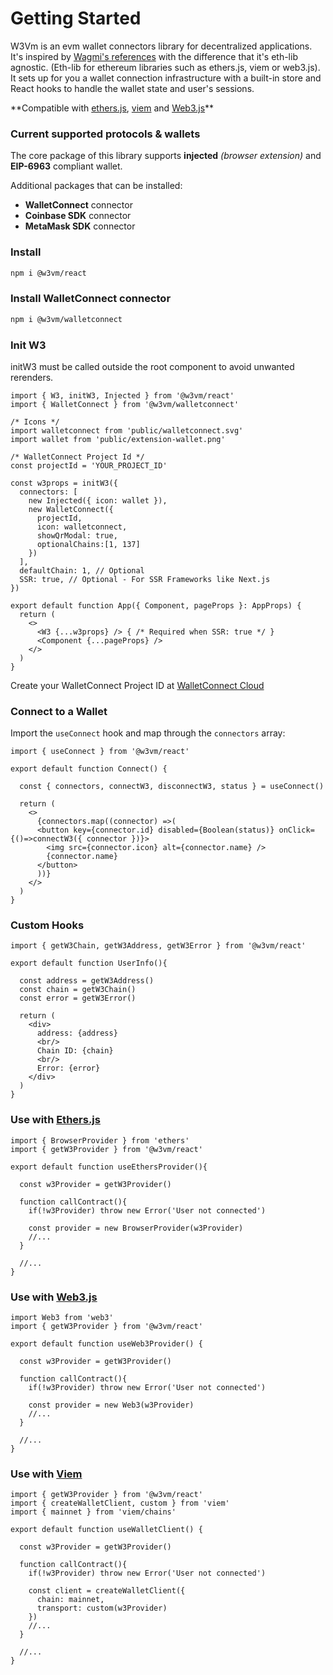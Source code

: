 
# Getting Started

W3Vm is an evm wallet connectors library for decentralized applications. It's inspired by <a href="https://github.com/wagmi-dev/references" target="_blank">Wagmi's references</a> with the difference that it's eth-lib agnostic. (Eth-lib for ethereum libraries such as ethers.js, viem or web3.js).<br/>
It sets up for you a wallet connection infrastructure with a built-in store and React hooks to handle the wallet state and user's sessions.

<Callout type="info">
**Compatible with <a href="https://docs.ethers.org/v6/" target="_blank">ethers.js</a>, <a href="https://viem.sh/" target="_blank">viem</a> and <a href="https://docs.web3js.org/" target="_blank">Web3.js</a>**
</Callout>

### Current supported protocols & wallets
The core package of this library supports **injected** *(browser extension)* and **EIP-6963** compliant wallet.

Additional packages that can be installed:
- **WalletConnect** connector
- **Coinbase SDK** connector
- **MetaMask SDK** connector

### Install

```bash npm2yarn
npm i @w3vm/react
```

### Install WalletConnect connector

```bash npm2yarn
npm i @w3vm/walletconnect
```

### Init W3

<Callout type="info">
initW3 must be called outside the root component to avoid unwanted rerenders.
</Callout>

```tsx
import { W3, initW3, Injected } from '@w3vm/react'
import { WalletConnect } from '@w3vm/walletconnect'

/* Icons */
import walletconnect from 'public/walletconnect.svg'
import wallet from 'public/extension-wallet.png'

/* WalletConnect Project Id */
const projectId = 'YOUR_PROJECT_ID'

const w3props = initW3({
  connectors: [
    new Injected({ icon: wallet }), 
    new WalletConnect({ 
      projectId,
      icon: walletconnect,
      showQrModal: true,
      optionalChains:[1, 137]
    })
  ],
  defaultChain: 1, // Optional
  SSR: true, // Optional - For SSR Frameworks like Next.js
})

export default function App({ Component, pageProps }: AppProps) {
  return (
    <>
      <W3 {...w3props} /> { /* Required when SSR: true */ }
      <Component {...pageProps} />
    </>
  )
}
```

Create your WalletConnect Project ID at <a href='https://cloud.walletconnect.com/sign-in' target='_blank' >WalletConnect Cloud</a>

### Connect to a Wallet

Import the `useConnect` hook and map through the `connectors` array:

```tsx
import { useConnect } from '@w3vm/react'

export default function Connect() {

  const { connectors, connectW3, disconnectW3, status } = useConnect()
  
  return (
    <>
      {connectors.map((connector) =>(
      <button key={connector.id} disabled={Boolean(status)} onClick={()=>connectW3({ connector })}>
        <img src={connector.icon} alt={connector.name} />
        {connector.name}
      </button>
      ))}
    </>
  )
}
```

### Custom Hooks

```tsx
import { getW3Chain, getW3Address, getW3Error } from '@w3vm/react'

export default function UserInfo(){
  
  const address = getW3Address()
  const chain = getW3Chain()
  const error = getW3Error()
  
  return (
    <div>
      address: {address}
      <br/>
      Chain ID: {chain}
      <br/>
      Error: {error}
    </div>
  )
}
```

### Use with <a href="https://docs.ethers.org/v6/" target="_blank">Ethers.js</a>

```tsx
import { BrowserProvider } from 'ethers'
import { getW3Provider } from '@w3vm/react'

export default function useEthersProvider(){

  const w3Provider = getW3Provider()

  function callContract(){
    if(!w3Provider) throw new Error('User not connected')

    const provider = new BrowserProvider(w3Provider)
    //...
  }

  //...
}
```

### Use with <a href="https://docs.web3js.org/" target="_blank">Web3.js</a>

```tsx
import Web3 from 'web3'
import { getW3Provider } from '@w3vm/react'

export default function useWeb3Provider() {

  const w3Provider = getW3Provider()

  function callContract(){
    if(!w3Provider) throw new Error('User not connected')

    const provider = new Web3(w3Provider)
    //...
  }

  //...
}
```

### Use with <a href="https://viem.sh/" target="_blank">Viem</a>

```tsx
import { getW3Provider } from '@w3vm/react'
import { createWalletClient, custom } from 'viem'
import { mainnet } from 'viem/chains'

export default function useWalletClient() {

  const w3Provider = getW3Provider()

  function callContract(){
    if(!w3Provider) throw new Error('User not connected')

    const client = createWalletClient({
      chain: mainnet,
      transport: custom(w3Provider)
    })
    //...
  }

  //...
}
```